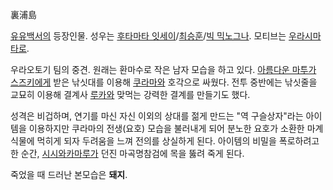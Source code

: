 裏浦島

[[유유백서]]의 등장인물. 성우는 [[후타마타 잇세이]]/[[최승훈]]/[[빅 믹노그나]]. 모티브는 [[우라시마 타로]].

우라오토기 팀의 중견. 원래는 환마수로 작은 남자 모습을 하고 있다. [[아름다운 마투가 스즈키]]에게 받은 낚싯대를 이용해 [[쿠라마]]와 호각으로 싸웠다. 전투 중반에는 낚싯줄을 교묘히 이용해 결계사 [[루카]]와 맞먹는 강력한 결계를 만들기도 했다. 

성격은 비겁하며, 연기를 마신 자신 이외의 상대를 젊게 만드는 "역 구슬상자"라는 아이템을 이용하지만 쿠라마의 전생(요호) 모습을 불러내게 되어 분노한 요호가 소환한 마계식물에 먹히게 되자 두려움을 느껴 전의를 상실하게 된다. 아이템의 비밀을 폭로하려고 한 순간, [[시시와카마루]]가 던진 마곡명참검에 목을 뚫려 죽게 된다.

죽었을 때 드러난 본모습은 '''돼지'''.
